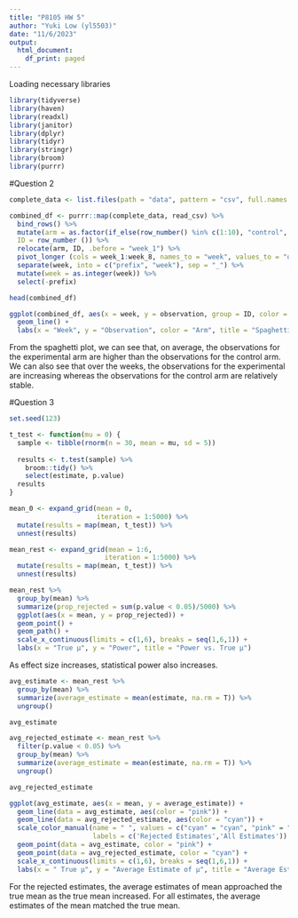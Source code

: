 ```yaml
---
title: "P8105 HW 5"
author: "Yuki Low (yl5503)"
date: "11/6/2023"
output:
  html_document:
    df_print: paged
---
```


Loading necessary libraries
```r
library(tidyverse)
library(haven)
library(readxl)
library(janitor)
library(dplyr)
library(tidyr)
library(stringr)
library(broom)
library(purrr)
```

#Question 2
```r
complete_data <- list.files(path = "data", pattern = "csv", full.names = TRUE)

combined_df <- purrr::map(complete_data, read_csv) %>% 
  bind_rows() %>% 
  mutate(arm = as.factor(if_else(row_number() %in% c(1:10), "control", "experimental")),
  ID = row_number ()) %>%
  relocate(arm, ID, .before = "week_1") %>%
  pivot_longer (cols = week_1:week_8, names_to = "week", values_to = "observation") %>%
  separate(week, into = c("prefix", "week"), sep = "_") %>%
  mutate(week = as.integer(week)) %>%
  select(-prefix)

head(combined_df)
```
```r
ggplot(combined_df, aes(x = week, y = observation, group = ID, color = arm)) +
  geom_line() +
  labs(x = "Week", y = "Observation", color = "Arm", title = "Spaghetti Plot of Observations Over Time" )
```

From the spaghetti plot, we can see that, on average, the observations for the experimental arm are higher than the observations for the control arm. We can also see that over the weeks, the observations for the experimental are increasing whereas the observations for the control arm are relatively stable.

#Question 3 

```r
set.seed(123)

t_test <- function(mu = 0) {
  sample <- tibble(rnorm(n = 30, mean = mu, sd = 5))
  
  results <- t.test(sample) %>% 
    broom::tidy() %>% 
    select(estimate, p.value)
  results
}

mean_0 <- expand_grid(mean = 0, 
                      iteration = 1:5000) %>% 
  mutate(results = map(mean, t_test)) %>% 
  unnest(results)

mean_rest <- expand_grid(mean = 1:6, 
                        iteration = 1:5000) %>% 
  mutate(results = map(mean, t_test)) %>% 
  unnest(results)
```

```r
mean_rest %>%
  group_by(mean) %>% 
  summarize(prop_rejected = sum(p.value < 0.05)/5000) %>% 
  ggplot(aes(x = mean, y = prop_rejected)) + 
  geom_point() + 
  geom_path() +
  scale_x_continuous(limits = c(1,6), breaks = seq(1,6,1)) + 
  labs(x = "True μ", y = "Power", title = "Power vs. True μ")
```
As effect size increases, statistical power also increases.

```r
avg_estimate <- mean_rest %>% 
  group_by(mean) %>% 
  summarize(average_estimate = mean(estimate, na.rm = T)) %>% 
  ungroup()

avg_estimate
```

```r
avg_rejected_estimate <- mean_rest %>% 
  filter(p.value < 0.05) %>% 
  group_by(mean) %>% 
  summarize(average_estimate = mean(estimate, na.rm = T)) %>% 
  ungroup()

avg_rejected_estimate
```

```r
ggplot(avg_estimate, aes(x = mean, y = average_estimate)) +
  geom_line(data = avg_estimate, aes(color = "pink")) +
  geom_line(data = avg_rejected_estimate, aes(color = "cyan")) +
  scale_color_manual(name = " ", values = c("cyan" = "cyan", "pink" = "pink"),
                     labels = c('Rejected Estimates','All Estimates')) +
  geom_point(data = avg_estimate, color = "pink") +
  geom_point(data = avg_rejected_estimate, color = "cyan") +
  scale_x_continuous(limits = c(1,6), breaks = seq(1,6,1)) +
  labs(x = " True μ", y = "Average Estimate of μ", title = "Average Estimate of μ vs. True μ")
```

For the rejected estimates, the average estimates of mean approached the true mean as the true mean increased. For all estimates, the average estimates of the mean matched the true mean. 


